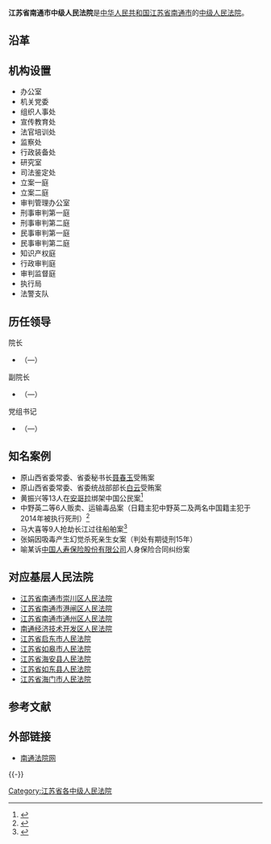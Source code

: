 {{refimprove|time=2016-06-11T07:45:07+00:00}}
{{Infobox PRCG
|机构名称=江苏省南通市中级人民法院
|标志1=National Emblem of the People's Republic of China.svg
|职位1=院长
|人员1=
|衔级1=?级法官
|上诉法院=[[江苏省高级人民法院|江苏省高级人民法院]]
|业务上级=[[江苏省高级人民法院|江苏省高级人民法院]]
|组织上级=[[南通市人民代表大会|南通市人民代表大会]]<br>[[南通市人民代表大会常务委员会|南通市人民代表大会常务委员会]]
|中共上级=[[中国共产党南通市委员会|中国共产党南通市委员会]]
|中共本级=中国共产党江苏省南通市中级人民法院党组
|机构类型=[[中级人民法院|中级人民法院]]
|行政级别=副地厅级
|授权法源=[[中华人民共和国宪法|中华人民共和国宪法]]
|组织法规=[[中华人民共和国人民法院组织法|中华人民共和国人民法院组织法]]
|地址1=[[江苏省|江苏省]][[南通市|南通市]][[崇川区|崇川区]]工农路246号
|成立时间=
|官网=[http://www.ntfy.gov.cn/ 南通市中级人民法院]
}}
'''江苏省南通市中级人民法院'''是[[中华人民共和国|中华人民共和国]][[江苏省|江苏省]][[南通市|南通市]]的[[中级人民法院|中级人民法院]]。

== 沿革 ==

== 机构设置 ==
* 办公室	
* 机关党委	
* 组织人事处	
* 宣传教育处
* 法官培训处	
* 监察处	
* 行政装备处	
* 研究室
* 司法鉴定处	
* 立案一庭	
* 立案二庭	
* 审判管理办公室
* 刑事审判第一庭	
* 刑事审判第二庭	
* 民事审判第一庭	
* 民事审判第二庭
* 知识产权庭	
* 行政审判庭	
* 审判监督庭	
* 执行局
* 法警支队

==历任领导==
{{col-begin}}
{{col-2}}
; 院长
*[[]]（—）

; 副院长
*[[]]（—）

{{col-2}}
; 党组书记
*[[]]（—）
{{col-end}}

== 知名案例 ==
* 原山西省委常委、省委秘书长[[聂春玉|聂春玉]]受贿案
* 原山西省委常委、省委统战部部长[[白云_(政治人物)|白云]]受贿案
* 黄振兴等13人在[[安哥拉|安哥拉]]绑架中国公民案<ref>{{Cite web |url=http://jsnews.jschina.com.cn/system/2013/12/20/019694137.shtml |title=安哥拉“江苏帮”13成员昨南通听判 |access-date=2016-06-14 |archive-date=2017-01-14 |archive-url=https://web.archive.org/web/20170114213630/http://jsnews.jschina.com.cn/system/2013/12/20/019694137.shtml |dead-url=no }}</ref>
* 中野英二等6人贩卖、运输毒品案（日籍主犯中野英二及两名中国籍主犯于2014年被执行死刑）<ref>{{Cite web |url=http://legal.people.com.cn/n/2014/1227/c188502-26286006.html |title=日本毒贩涉贩毒47公斤在江苏南通获死刑 |access-date=2016-06-14 |archive-date=2017-01-14 |archive-url=https://web.archive.org/web/20170114213734/http://legal.people.com.cn/n/2014/1227/c188502-26286006.html |dead-url=no }}</ref>
* 马大喜等9人抢劫长江过往船舶案<ref>{{Cite web |url=http://jsnews.jschina.com.cn/system/2014/09/01/021767118.shtml |title=中国版“索马里海盗”案今日在南通市中院二审开庭 |access-date=2016-06-14 |archive-date=2017-01-14 |archive-url=https://web.archive.org/web/20170114213705/http://jsnews.jschina.com.cn/system/2014/09/01/021767118.shtml |dead-url=no }}</ref>
* 张娟因吸毒产生幻觉杀死亲生女案（判处有期徒刑15年）
* 喻某诉[[中国人寿保险股份有限公司|中国人寿保险股份有限公司]]人身保险合同纠纷案

== 对应基层人民法院 ==
* [[江苏省南通市崇川区人民法院|江苏省南通市崇川区人民法院]]
* [[江苏省南通市港闸区人民法院|江苏省南通市港闸区人民法院]]
* [[江苏省南通市通州区人民法院|江苏省南通市通州区人民法院]]
* [[南通经济技术开发区人民法院|南通经济技术开发区人民法院]]
* [[江苏省启东市人民法院|江苏省启东市人民法院]]
* [[江苏省如皋市人民法院|江苏省如皋市人民法院]]
* [[江苏省海安县人民法院|江苏省海安县人民法院]]
* [[江苏省如东县人民法院|江苏省如东县人民法院]]
* [[江苏省海门市人民法院|江苏省海门市人民法院]]

== 参考文献 ==
{{Reflist}}

== 外部链接 ==
* [http://www.ntfy.gov.cn/ 南通法院网] {{Wayback|url=http://www.ntfy.gov.cn/ |date=20181005011501 }}

{{-}}
{{中华人民共和国法院|地}}
[[Category:江苏省各中级人民法院|Category:江苏省各中级人民法院]]